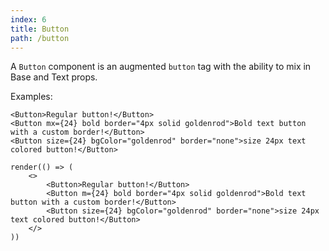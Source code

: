 ```yaml
---
index: 6
title: Button
path: /button
---
```


A <code>Button</code> component is an augmented <code>button</code> tag with the ability to mix in <DocLink to="/base">Base</DocLink> and <DocLink to="/text">Text</DocLink> props.

Examples:
```tsx
<Button>Regular button!</Button>
<Button mx={24} bold border="4px solid goldenrod">Bold text button with a custom border!</Button>
<Button size={24} bgColor="goldenrod" border="none">size 24px text colored button!</Button>
```

```tsx render=true
render(() => (
    <>
        <Button>Regular button!</Button>
        <Button m={24} bold border="4px solid goldenrod">Bold text button with a custom border!</Button>
        <Button size={24} bgColor="goldenrod" border="none">size 24px text colored button!</Button>
    </>
))
```